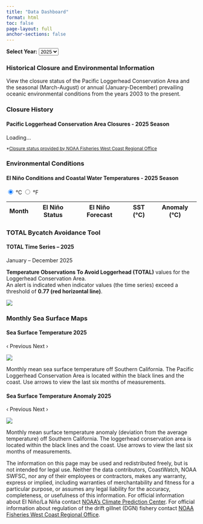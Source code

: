 ```yaml
---
title: "Data Dashboard"
format: html
toc: false
page-layout: full
anchor-sections: false
---
```

:::{.year-select-wrapper}
**Select Year:**
<select id="year-select-input">
  <option value="2025" selected>2025</option>
  <option value="2024">2024</option>
  <option value="2023">2023</option>
  <option value="2022">2022</option>
  <option value="2021">2021</option>
  <option value="2020">2020</option>
  <option value="2019">2019</option>
  <option value="2018">2018</option>
  <option value="2017">2017</option>
  <option value="2016">2016</option>
  <option value="2015">2015</option>
  <option value="2014">2014</option>
  <option value="2013">2013</option>
  <option value="2012">2012</option>
  <option value="2011">2011</option>
  <option value="2010">2010</option>
  <option value="2009">2009</option>
  <option value="2008">2008</option>
  <option value="2007">2007</option>
  <option value="2006">2006</option>
  <option value="2005">2005</option>
  <option value="2004">2004</option>
  <option value="2003">2003</option>
</select>

:::

:::{.dashboard-card}
### Historical Closure and Environmental Information

View the closure status of the Pacific Loggerhead Conservation Area and the seasonal (March-August) or annual (January-December) prevailing oceanic environmental conditions from the years 2003 to the present.

:::


::: {.dashboard-card}
### Closure History

::: {.dashboard-grid}

::: {.dashboard-subcard}
#### Pacific Loggerhead Conservation Area Closures - <span id="closure-year">2025</span> Season {.dashboard-title}

<p id="closure-text">Loading...</p>

<small>
*[Closure status provided by NOAA Fisheries West Coast Regional Office](https://www.westcoast.fisheries.noaa.gov/)
</small>
:::

:::
:::


::: {.dashboard-card}
### Environmental Conditions

::: {.dashboard-grid}

::: {.dashboard-subcard}
#### El Niño Conditions and Coastal Water Temperatures - <span id="elnino-year">2025</span> Season {.dashboard-title}

<div class="unit-toggle">
<label><input type="radio" name="unit" value="C" checked> °C</label>
<label><input type="radio" name="unit" value="F"> °F</label>
</div>

<table id="elnino-table">
  <thead>
    <tr>
      <th>Month</th>
      <th>El Niño Status</th>
      <th>El Niño Forecast</th>
      <th id="temp-header">SST (°C)</th>
      <th id="anom-header">Anomaly (°C)</th>
    </tr>
  </thead>
  <tbody>
    <!-- rows will be filled by JS -->
  </tbody>
</table>
:::

:::
:::


::: {.dashboard-card}
### TOTAL Bycatch Avoidance Tool

::: {.dashboard-grid}

::: {.dashboard-subcard}
#### TOTAL Time Series – <span id="bycatch-year">2025</span> {.dashboard-title}

<p id="bycatch-range">January – December 2025</p>

**Temperature Observations To Avoid Loggerhead (TOTAL)** values for the Loggerhead Conservation Area.  
An alert is indicated when indicator values (the time series) exceed a threshold of **0.77 (red horizontal line)**.

![](data/images/indicator_placeholder.png){#bycatch-img fig-align="center"}

:::

:::
:::


::: {.dashboard-card}
### Monthly Sea Surface Maps

::: {.dashboard-grid}

::: {.dashboard-subcard}
#### Sea Surface Temperature <span id="sst-year">2025</span> {.dashboard-title}

:::{.sst-dash-slider}
[‹ Previous]{.prev}
[Next ›]{.next}

![](data/images/sst_placeholder.png){#sst-dash-image}
:::

Monthly mean sea surface temperature off Southern California. The Pacific Loggerhead Conservation Area is located within the black lines and the coast. Use arrows to view the last six months of measurements.

:::

::: {.dashboard-subcard}
#### Sea Surface Temperature Anomaly <span id="anom-year">2025</span> {.dashboard-title}

:::{.anom-dash-slider}
[‹ Previous]{.prev}
[Next ›]{.next}

![](data/images/anom_placeholder.png){#anom-dash-image}
:::
Monthly mean surface temperature anomaly (deviation from the average temperature) off Southern California. The loggerhead conservation area is located within the black lines and the coast. Use arrows to view the last six months of measurements.

:::
:::

:::


::: {.turtlewatch-disclaimer}
The information on this page may be used and redistributed freely, but is not intended for legal use. Neither the data contributors, CoastWatch, NOAA SWFSC, nor any of their employees or contractors, makes any warranty, express or implied, including warranties of merchantability and fitness for a particular purpose, or assumes any legal liability for the accuracy, completeness, or usefulness of this information. For official information about El Niño/La Niña contact [NOAA's Climate Prediction Center](https://www.cpc.ncep.noaa.gov/products/analysis_monitoring/enso_advisory/ensodisc.shtml). For official information about regulation of the drift gillnet (DGN) fishery contact [NOAA Fisheries West Coast Regional Office](https://www.westcoast.fisheries.noaa.gov/).
:::




<script src="https://cdn.jsdelivr.net/npm/papaparse@5.4.1/papaparse.min.js"></script>
<script>
document.addEventListener("DOMContentLoaded", function() {
  // Year selector + unit toggle
  const yearSelect   = document.getElementById("year-select-input");
  const unitRadios   = document.querySelectorAll("input[name='unit']");
  // ENSO table
  const tableBody    = document.querySelector("#elnino-table tbody");
  const tempHeader   = document.getElementById("temp-header");
  const anomHeader   = document.getElementById("anom-header");
  const elninoYear   = document.getElementById("elnino-year");
  // Closure History card
  const closureText  = document.getElementById("closure-text");
  const closureYear  = document.getElementById("closure-year");
  // Bycatch card
  const bycatchYear  = document.getElementById("bycatch-year");
  const bycatchRange = document.getElementById("bycatch-range");
  const bycatchImg   = document.getElementById("bycatch-img");
  // SST & Anomaly cards
  const sstImgEl     = document.getElementById("sst-dash-image");
  const sstPrevBtn   = document.querySelector(".sst-dash-slider .prev");
  const sstNextBtn   = document.querySelector(".sst-dash-slider .next");
  const anomImgEl    = document.getElementById("anom-dash-image");
  const anomPrevBtn  = document.querySelector(".anom-dash-slider .prev");
  const anomNextBtn  = document.querySelector(".anom-dash-slider .next");
  // SST & Anomaly titles + captions
  const sstYearTitle = document.getElementById("sst-year");
  const anomYearTitle = document.getElementById("anom-year");
  const sstCaption   = document.getElementById("sst-caption");
  const anomCaption  = document.getElementById("anom-caption");
  // Data holders
  let legacyData = [];
  let allData = {};
  let ensoData = {};
  let closureData = [];
  let currentUnit = "C";
  // Slider state
  let sstImages = [];
  let anomImages = [];
  let sstIndex = 0;
  let anomIndex = 0;
  const monthsMap = {
    "01": "January",
    "02": "February",
    "03": "March",
    "04": "April",
    "05": "May",
    "06": "June",
    "07": "July",
    "08": "August",
    "09": "September",
    "10": "October",
    "11": "November",
    "12": "December"
  };

  // === Utility: Generate March–August image URLs for a given year ===
  function getSSTImages(year) {
    const months = ["03","04","05","06","07","08"];
    return months.map(m => ({
      url: `data/images/sst_${year}${m}16.png`,
      month: monthsMap[m]
    }));
  }
  function getAnomImages(year) {
    const months = ["03","04","05","06","07","08"];
    return months.map(m => ({
      url: `data/images/anom_${year}${m}16.png`,
      month: monthsMap[m]
    }));
  }

  // === Load legacy CSV (2003–2024) ===
  Papa.parse("data/resources/environmental_conditions.csv", {
    download: true,
    header: true,
    complete: function(results) {
      legacyData = results.data;
    }
  });

  // === Load ENSO + SST JSON (2025+) ===
  fetch("data/json/elnino_last.json")
    .then(resp => resp.json())
    .then(data => {
      ensoData = data;
      return fetch("data/json/latest.json");
    })
    .then(resp => resp.json())
    .then(data => {
      allData = data;
      renderTable(yearSelect.value, currentUnit);
    })
    .catch(err => console.error("Error loading ENSO/SST data:", err));

  // === Load Closure CSV ===
  Papa.parse("closure_history.csv", {
    download: true,
    header: true,
    complete: function(results) {
      closureData = results.data;
      updateClosure(yearSelect.value);
    }
  });

  // === ENSO Table ===
  function renderTable(year, unit) {
    tableBody.innerHTML = "";
    tempHeader.textContent = unit === "C" ? "Temp (°C)" : "Temp (°F)";
    anomHeader.textContent = unit === "C" ? "Anomaly (°C)" : "Anomaly (°F)";
    if (elninoYear) elninoYear.textContent = year;

    if (parseInt(year) <= 2024) {
      // Use legacy CSV
      const rows = legacyData.filter(row => row.year == year);
      rows.forEach(function(row) {
        let tempC = parseFloat(row.temp);
        let anomC = parseFloat(row.anomaly);
        let temp = unit === "F" ? (tempC * 9/5) + 32 : tempC;
        let anom = unit === "F" ? anomC * 9/5 : anomC;

        const tr = document.createElement("tr");
        [row.month, row.status, row.forecast, temp.toFixed(1)].forEach(val => {
          const td = document.createElement("td");
          td.textContent = val;
          tr.appendChild(td);
        });
        const tdAnom = document.createElement("td");
        tdAnom.textContent = anom.toFixed(1);
        if (anom > 0) {
          tdAnom.style.color = "red";
          tdAnom.style.fontWeight = "bold";
        } else if (anom < 0) {
          tdAnom.style.color = "blue";
          tdAnom.style.fontWeight = "bold";
        }
        tr.appendChild(tdAnom);
        tableBody.appendChild(tr);
      });
    } else {
      // Use JSON (2025+)
      Object.keys(allData).forEach(key => {
        const row = allData[key];
        let tempC = parseFloat(row.sst);
        let anomC = parseFloat(row.anom);
        let temp = unit === "F" ? (tempC * 9/5) + 32 : tempC;
        let anom = unit === "F" ? anomC * 9/5 : anomC;

        const tr = document.createElement("tr");
        [row.month, ensoData.status || "N/A", ensoData.synopsis || "N/A", temp.toFixed(1)].forEach(val => {
          const td = document.createElement("td");
          td.textContent = val;
          tr.appendChild(td);
        });
        const tdAnom = document.createElement("td");
        tdAnom.textContent = anom.toFixed(1);
        if (anom > 0) {
          tdAnom.style.color = "red";
          tdAnom.style.fontWeight = "bold";
        } else if (anom < 0) {
          tdAnom.style.color = "blue";
          tdAnom.style.fontWeight = "bold";
        }
        tr.appendChild(tdAnom);
        tableBody.appendChild(tr);
      });
    }
  }

  // === Closure Card ===
  function updateClosure(year) {
    const record = closureData.find(row => row.year == year);
    if (closureYear) closureYear.textContent = year;
    closureText.textContent = record
      ? record.closure_status
      : `No closure data available for ${year}.`;
  }

  // === Bycatch Card ===
  function updateBycatch(year) {
    if (bycatchYear) bycatchYear.textContent = year;
    if (bycatchRange) bycatchRange.textContent = `January – December ${year}`;
    if (bycatchImg)
      bycatchImg.src = `data/images/indicator_${year}.png`;
  }

  // === SST & Anomaly Cards ===
  function updateSST() {
    if (sstImgEl && sstImages.length > 0) {
      const imgObj = sstImages[sstIndex];
      sstImgEl.src = imgObj.url;
      if (sstYearTitle) sstYearTitle.textContent = yearSelect.value;
      if (sstCaption) sstCaption.textContent = `${imgObj.month} ${yearSelect.value}`;
      if (sstPrevBtn) sstPrevBtn.style.opacity = sstIndex === 0 ? 0.5 : 1;
      if (sstNextBtn) sstNextBtn.style.opacity = sstIndex === sstImages.length - 1 ? 0.5 : 1;
    }
  }
  function updateAnom() {
    if (anomImgEl && anomImages.length > 0) {
      const imgObj = anomImages[anomIndex];
      anomImgEl.src = imgObj.url;
      if (anomYearTitle) anomYearTitle.textContent = yearSelect.value;
      if (anomCaption) anomCaption.textContent = `${imgObj.month} ${yearSelect.value}`;
      if (anomPrevBtn) anomPrevBtn.style.opacity = anomIndex === 0 ? 0.5 : 1;
      if (anomNextBtn) anomNextBtn.style.opacity = anomIndex === anomImages.length - 1 ? 0.5 : 1;
    }
  }

  // === Slider Event Listeners ===
  if (sstPrevBtn && sstNextBtn) {
    sstPrevBtn.addEventListener("click", (e) => {
      e.preventDefault();
      if (sstIndex > 0) {
        sstIndex--;
        updateSST();
      }
    });
    sstNextBtn.addEventListener("click", (e) => {
      e.preventDefault();
      if (sstIndex < sstImages.length - 1) {
        sstIndex++;
        updateSST();
      }
    });
  }
  if (anomPrevBtn && anomNextBtn) {
    anomPrevBtn.addEventListener("click", (e) => {
      e.preventDefault();
      if (anomIndex > 0) {
        anomIndex--;
        updateAnom();
      }
    });
    anomNextBtn.addEventListener("click", (e) => {
      e.preventDefault();
      if (anomIndex < anomImages.length - 1) {
        anomIndex++;
        updateAnom();
      }
    });
  }

  // === Dropdown change ===
  yearSelect.addEventListener("change", function() {
    const year = yearSelect.value;
    renderTable(year, currentUnit);
    updateClosure(year);
    updateBycatch(year);
    sstImages = getSSTImages(year);
    anomImages = getAnomImages(year);
    sstIndex = 0;
    anomIndex = 0;
    updateSST();
    updateAnom();
  });

  // === Unit toggle ===
  unitRadios.forEach(radio => {
    radio.addEventListener("change", function() {
      if (this.checked) {
        currentUnit = this.value;
        renderTable(yearSelect.value, currentUnit);
      }
    });
  });

  // === Initial load ===
  const initialYear = yearSelect.value;
  renderTable(initialYear, currentUnit);
  updateClosure(initialYear);
  updateBycatch(initialYear);
  sstImages = getSSTImages(initialYear);
  anomImages = getAnomImages(initialYear);
  sstIndex = 0;
  anomIndex = 0;
  updateSST();
  updateAnom();
});
</script>
